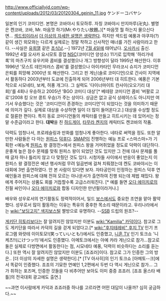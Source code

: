 http://www.officiallyjd.com/wp-content/uploads/2012/03/20120304_geinin_11.jpg
ケンドーコバヤシ

일본의 인기 코미디언. 본명은 코바야시 토모하루. 자칭 코바야시 만지마루(卍丸). 별명은 켄코바, 코바, Mr. 마음껏 하기(Mr.やりたい放題。)[* 마음껏 뭘 하는지 물으신다면... [[섹드립]]이라서 [[더 이상의 자세한 설명은 생략한다]]. 하지만 섹드립 예풍과 야쿠자(?) 같이 생긴 외모와는 다르게 실제로는 정말 착하고 신사적인 매너를 가진 사람이라고 한다. --사실은 [[유희열]] 같은 [[초식남]].--]
1972년 [[7월 4일]]에 태어났다. [[오사카]]시 출신.
1992년 4월 오사카 요시모토 흥업 [[NSC]](코미디언 양성소) 11기로 입학해 '하리가네 록'의 마츠구치 유우키와 콤비를 결성했으나 개그 방향성이 달라 1995년 해산한다. 이후 1996년 '모스트 데인저러스 콤비'를 결성했으나 아이카타인 무라코시 슈지가 코미디언 은퇴를 희망해 2000년 또 해산한다. 그리고 핀 게닌(솔로 코미디언)으로 간사이 지역에서 활동하다 2003년부터 도쿄에 진출하게 되어 2006년부터 대 히트한다.
예풍은 기본적으로 시모네타, 보케, 허풍 개그다. 그 실력도 '다이너마이트 칸사이(오오기리 대회)'를 4회나 우승하고 2005년 'BGO 코미디 대상'[* 베테랑 코미디언 콤비 '버팔로 고로'(2008 킹 오브 콩트 우승)가 주는 상이다. 상금은 없고 공식 상레이스도 아니지만 여기서 우승했다는 것은 '코미디언이 존경하는 코미디언'이 되었다는 것을 의미하기 때문에 의미가 깊다. 실제로 대상을 수상하면 일이 더 많이 들어온다고.] 대상을 수상할 정도로 절륜한 편이다. 특히 동료 코미디언들의 캐릭터를 만들고 히트시키는 데 있어서는 정말 수준급이라고 한다. '''대박'''을 친 [[하드게이]], [[타무라 켄지]]의 캐릭터도 켄코바의 작품.

덕력도 엄청나서, 프로레슬링과 만화를 엄청나게 좋아한다. 네타로 써먹을 정도. 또한 알만한 사람들은 다 아는 [[원피스]] [[덕후]]다. [[SMAP]]이 진행하는 예능 프로 <스마스마>가 기획한 <예능계 [[원피스]] 왕 결정전>에서 원피스 왕을 거머쥐었을 정도로 덕력이 대단하다. 운좋게 높은 점수 문제를 맞춰 원피스 왕이 되었던 것도 있지만 그 전에 대사 문제를 풀 때 글자 하나 틀리지 않고 다 맞췄던 것도 있다. 시청자들 사이에서 반응이 좋았는지 이 원피스 왕 결정전은 예년 행사처럼 무려 일곱번에 걸쳐 치뤄졌는데 켄도 코바야시는 이 대회에 3번 출연하였다. 안 본 사람이 있다면 보자. 자타공인이 인정하는 원피스 덕후 연예인들과 원피스에 대해 전혀 모르는 아나운서가 출연하여 진행 되는데 제법 재밌다. 왕에게 주어지는 상품도 회를 거듭할수록 고급스러워진다. [* 예를 들면 [[오다 에이치로]]의 친필 싸인이나 [[오다 에이치로]]와 합동 디자인한 만년필이라거나.]

배우와 성우로서의 연기활동도 정력적이어서, 일드 [[보스]]에서도 중요한 조연을 맡아 활약했다. 성우로서 많이 활동하는 이유는 특유의 중후한 목소리 때문이라고.
우리나라에서는 [[wiki:"보딩고지" 색지보스털]] 짤방으로 유명하다. --[[SSB]] 드립의 원조?--

[[게키단 히토리]]보다는 잘 알려지진 않았지만 이분도 [[wiki:"Kamilia" 카덕]]이다. 참고로 그도 게키단을 따라서 카덕의 길을 걷게 되었다고.[* [[wiki:"후지테레비" 후지 TV]] 인기 프로그램 와랏테 이이토모!(笑っていいとも!)에서도 인증했고, [[니혼 TV]] 인기 토크쇼 '니케츠!!(にけつッ!!)'에서도 인증했다. 아메토크에서는 아예 카라 게닌으로 참가...참고로 둘은 실제로 다방면에서 활동한다는 점, 시모네타 예풍, 덕력이 비슷하다는 소리를 듣는다.]
또한 역시 잘 알려지진 않았지만 이분도 [죠죠러]이다. 참고로 그가 인증한 그의 방은.. [더 이상의 자세한 설명은 생략한다].[* [TV 아사히]의 인기 토크쇼 [아메토--크]에서 똑같이 인증했다. 죠죠의 기묘한 연예인 1,2편에서 두번 다 역시 게닌으로 참가... 그가 취하는 포즈며, 인증한 것들을 다 비추어만 보아도 이미 중증 죠죠러. [죠죠 올스타 배틀]의 전국대회 광고에도 출연.]  

~~과연 이사람에게 카덕과 죠죠러중 하나를 고르라면 어떤 대답이 나올까? 심히 궁금하다.~~ 
